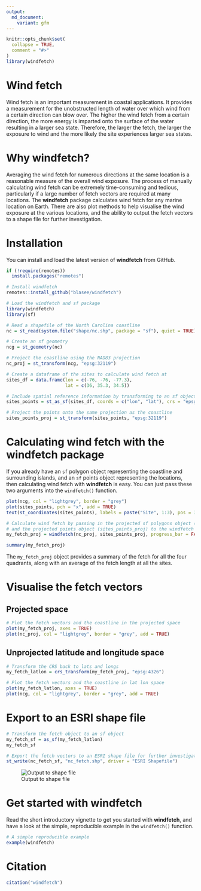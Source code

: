 ```yaml
---
output:
  md_document:
    variant: gfm
---
```


<!-- README.md is generated from README.Rmd. Please edit that file -->

```r
knitr::opts_chunk$set(
  collapse = TRUE,
  comment = "#>"
)
library(windfetch)
```

# Wind fetch

Wind fetch is an important measurement in coastal applications. It provides a measurement for the unobstructed length of water over which wind from a certain direction can blow over. The higher the wind fetch from a certain direction, the more energy is imparted onto the surface of the water resulting in a larger sea state. Therefore, the larger the fetch, the larger the exposure to wind and the more likely the site experiences larger sea states.

# Why **windfetch**?

Averaging the wind fetch for numerous directions at the same location is a reasonable measure of the overall wind exposure. The process of manually calculating wind fetch can be extremely time-consuming and tedious, particularly if a large number of fetch vectors are required at many locations. The **windfetch** package calculates wind fetch for any marine location on Earth. There are also plot methods to help visualise the wind exposure at the various locations, and the ability to output the fetch vectors to a shape file for further investigation.

# Installation

You can install and load the latest version of **windfetch** from GitHub.

```r
if (!require(remotes))
  install.packages("remotes")

# Install windfetch
remotes::install_github("blasee/windfetch")
```

```r
# Load the windfetch and sf package
library(windfetch)
library(sf)

# Read a shapefile of the North Carolina coastline
nc = st_read(system.file("shape/nc.shp", package = "sf"), quiet = TRUE)

# Create an sf geometry
ncg = st_geometry(nc)

# Project the coastline using the NAD83 projection
nc_proj = st_transform(ncg, "epsg:32119")

# Create a dataframe of the sites to calculate wind fetch at
sites_df = data.frame(lon = c(-76, -76, -77.3),
                      lat = c(36, 35.3, 34.5))

# Include spatial reference information by transforming to an sf object
sites_points = st_as_sf(sites_df, coords = c("lon", "lat"), crs = "epsg:4326")

# Project the points onto the same projection as the coastline
sites_points_proj = st_transform(sites_points, "epsg:32119")
```

# Calculating wind fetch with the **windfetch** package

If you already have an `sf` polygon object representing the coastline and 
surrounding islands, and an `sf` points object representing the locations, 
then calculating wind fetch with **windfetch** is easy. You can just pass these
two arguments into the `windfetch()` function.

```r
plot(ncg, col = "lightgrey", border = "grey")
plot(sites_points, pch = "x", add = TRUE)
text(st_coordinates(sites_points), labels = paste("Site", 1:3), pos = 3)
```

```r
# Calculate wind fetch by passing in the projected sf polygons object (nc_proj)
# and the projected points object (sites_points_proj) to the windfetch function.
my_fetch_proj = windfetch(nc_proj, sites_points_proj, progress_bar = FALSE)

summary(my_fetch_proj)
```

The `my_fetch_proj` object provides a summary of the fetch for all the four 
quadrants, along with an average of the fetch length at all the sites.

# Visualise the fetch vectors

## Projected space

```r
# Plot the fetch vectors and the coastline in the projected space
plot(my_fetch_proj, axes = TRUE)
plot(nc_proj, col = "lightgrey", border = "grey", add = TRUE)
```

## Unprojected latitude and longitude space

```r
# Transform the CRS back to lats and longs
my_fetch_latlon = crs_transform(my_fetch_proj, "epsg:4326")

# Plot the fetch vectors and the coastline in lat lon space
plot(my_fetch_latlon, axes = TRUE)
plot(ncg, col = "lightgrey", border = "grey", add = TRUE)
```

# Export to an ESRI shape file

```r
# Transform the fetch object to an sf object
my_fetch_sf = as_sf(my_fetch_latlon)
my_fetch_sf
```

```r
# Export the fetch vectors to an ESRI shape file for further investigation
st_write(nc_fetch_sf, "nc_fetch.shp", driver = "ESRI Shapefile")
```

![Output to shape file](./README_files/figure-gfm/fetch_shapefile.PNG)


# Get started with **windfetch**

Read the short introductory vignette to get you started with **windfetch**, and
have a look at the simple, reproducible example in the `windfetch()` function.

```r
# A simple reproducible example
example(windfetch)
```

# Citation

```r
citation("windfetch")
```
